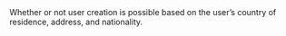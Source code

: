   

  

<ResponseField name="BlockUserCreation" type="boolean" default="">    
Whether or not user creation is possible based on the user’s country of residence, address, and nationality. 
</ResponseField>